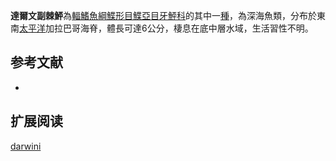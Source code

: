 {{Speciesbox
| name = 達爾文副棘鮃
| image = 
| image_width = 250px
| image_caption = 
| status = NE
| status_system = IUCN3.1
| genus = Citharichthys
| species = darwini
| authority = Victor & Wellington, 2013
| synonyms = 
}}

'''達爾文副棘鮃'''為[[輻鰭魚綱|輻鰭魚綱]][[鰈形目|鰈形目]][[鰈亞目|鰈亞目]][[牙鮃科|牙鮃科]]的其中一[[種|種]]，為深海魚類，分布於東南[[太平洋|太平洋]]加拉巴哥海脊，體長可達6公分，棲息在底中層水域，生活習性不明。
==参考文献==
*{{FishBase_species|genus=Citharichthys|species=darwini|year=2014|month=3}}

== 扩展阅读 ==
{{refbegin}}
{{wikispecies-inline|Citharichthys darwini|達爾文副棘鮃}}
{{refend}}
{{Taxonbar|from=Q21247696}}

[[Category:副棘鮃屬|darwini]]


{{魚類小作品}}